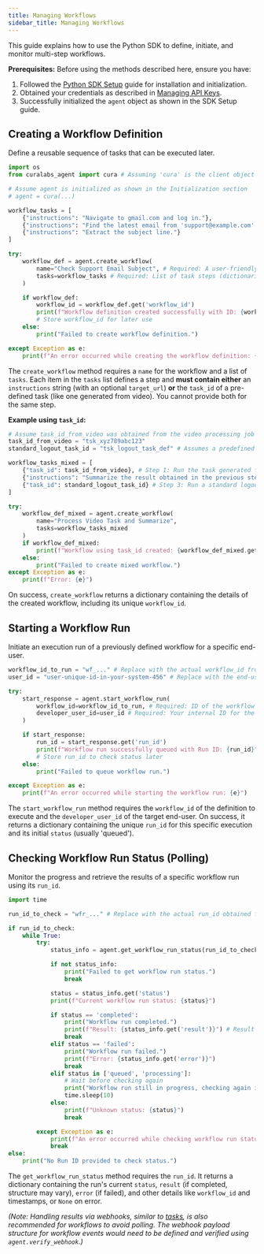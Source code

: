 ```yaml
---
title: Managing Workflows
sidebar_title: Managing Workflows
---
```


This guide explains how to use the Python SDK to define, initiate, and monitor multi-step workflows.

**Prerequisites:** Before using the methods described here, ensure you have:
1.  Followed the [Python SDK Setup](./sdk-setup.md) guide for installation and initialization.
2.  Obtained your credentials as described in [Managing API Keys](./managing-api-keys.md).
3.  Successfully initialized the `agent` object as shown in the SDK Setup guide.

## Creating a Workflow Definition

Define a reusable sequence of tasks that can be executed later.

```python
import os
from curalabs_agent import cura # Assuming 'cura' is the client object

# Assume agent is initialized as shown in the Initialization section
# agent = cura(...)

workflow_tasks = [
    {"instructions": "Navigate to gmail.com and log in."},
    {"instructions": "Find the latest email from 'support@example.com'."},
    {"instructions": "Extract the subject line."}
]

try:
    workflow_def = agent.create_workflow(
        name="Check Support Email Subject", # Required: A user-friendly name
        tasks=workflow_tasks # Required: List of task steps (dictionaries with 'instructions' and optional 'target_url')
    )

    if workflow_def:
        workflow_id = workflow_def.get('workflow_id')
        print(f"Workflow definition created successfully with ID: {workflow_id}")
        # Store workflow_id for later use
    else:
        print("Failed to create workflow definition.")

except Exception as e:
    print(f"An error occurred while creating the workflow definition: {e}")

```

The `create_workflow` method requires a `name` for the workflow and a list of `tasks`. Each item in the `tasks` list defines a step and **must contain either** an `instructions` string (with an optional `target_url`) **or** the `task_id` of a pre-defined task (like one generated from video). You cannot provide both for the same step.

**Example using `task_id`:**

```python
# Assume task_id_from_video was obtained from the video processing job
task_id_from_video = "tsk_xyz789abc123" 
standard_logout_task_id = "tsk_logout_task_def" # Assumes a predefined task for logging out

workflow_tasks_mixed = [
    {"task_id": task_id_from_video}, # Step 1: Run the task generated from video
    {"instructions": "Summarize the result obtained in the previous step and send it as an email."}, # Step 2: Use instructions
    {"task_id": standard_logout_task_id} # Step 3: Run a standard logout task
]

try:
    workflow_def_mixed = agent.create_workflow(
        name="Process Video Task and Summarize", 
        tasks=workflow_tasks_mixed 
    )
    if workflow_def_mixed:
        print(f"Workflow using task_id created: {workflow_def_mixed.get('workflow_id')}")
    else:
        print("Failed to create mixed workflow.")
except Exception as e:
    print(f"Error: {e}")

```

On success, `create_workflow` returns a dictionary containing the details of the created workflow, including its unique `workflow_id`.

## Starting a Workflow Run

Initiate an execution run of a previously defined workflow for a specific end-user.

```python
workflow_id_to_run = "wf_..." # Replace with the actual workflow_id from create_workflow
user_id = "user-unique-id-in-your-system-456" # Replace with the end-user's ID in your system

try:
    start_response = agent.start_workflow_run(
        workflow_id=workflow_id_to_run, # Required: ID of the workflow to run
        developer_user_id=user_id # Required: Your internal ID for the end-user
    )

    if start_response:
        run_id = start_response.get('run_id')
        print(f"Workflow run successfully queued with Run ID: {run_id}")
        # Store run_id to check status later
    else:
        print("Failed to queue workflow run.")

except Exception as e:
    print(f"An error occurred while starting the workflow run: {e}")

```

The `start_workflow_run` method requires the `workflow_id` of the definition to execute and the `developer_user_id` of the target end-user. On success, it returns a dictionary containing the unique `run_id` for this specific execution and its initial `status` (usually 'queued').

## Checking Workflow Run Status (Polling)

Monitor the progress and retrieve the results of a specific workflow run using its `run_id`.

```python
import time

run_id_to_check = "wfr_..." # Replace with the actual run_id obtained from start_workflow_run

if run_id_to_check:
    while True:
        try:
            status_info = agent.get_workflow_run_status(run_id_to_check) # Required: ID of the run

            if not status_info:
                print("Failed to get workflow run status.")
                break

            status = status_info.get('status')
            print(f"Current workflow run status: {status}")

            if status == 'completed':
                print("Workflow run completed.")
                print(f"Result: {status_info.get('result')}") # Result structure may vary
                break
            elif status == 'failed':
                print("Workflow run failed.")
                print(f"Error: {status_info.get('error')}")
                break
            elif status in ['queued', 'processing']:
                # Wait before checking again
                print("Workflow run still in progress, checking again in 10 seconds...")
                time.sleep(10)
            else:
                print(f"Unknown status: {status}")
                break

        except Exception as e:
            print(f"An error occurred while checking workflow run status: {e}")
            break
else:
    print("No Run ID provided to check status.")

```

The `get_workflow_run_status` method requires the `run_id`. It returns a dictionary containing the run's current `status`, `result` (if completed, structure may vary), `error` (if failed), and other details like `workflow_id` and timestamps, or `None` on error.

*(Note: Handling results via webhooks, similar to [tasks](./tasks.md#handling-results-via-webhooks-recommended), is also recommended for workflows to avoid polling. The webhook payload structure for workflow events would need to be defined and verified using `agent.verify_webhook`.)*
